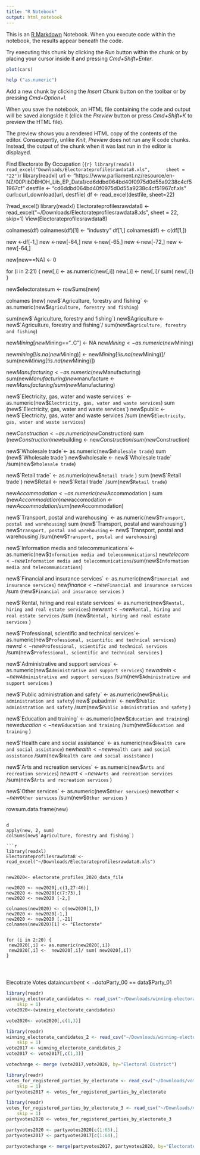 ```yaml
---
title: "R Notebook"
output: html_notebook
---
```


This is an [R Markdown](http://rmarkdown.rstudio.com) Notebook. When you execute code within the notebook, the results appear beneath the code. 

Try executing this chunk by clicking the *Run* button within the chunk or by placing your cursor inside it and pressing *Cmd+Shift+Enter*. 

```r
plot(cars)

help ("as.numeric")
```

Add a new chunk by clicking the *Insert Chunk* button on the toolbar or by pressing *Cmd+Option+I*.

When you save the notebook, an HTML file containing the code and output will be saved alongside it (click the *Preview* button or press *Cmd+Shift+K* to preview the HTML file). 

The preview shows you a rendered HTML copy of the contents of the editor. Consequently, unlike *Knit*, *Preview* does not run any R code chunks. Instead, the output of the chunk when it was last run in the editor is displayed.

Find Electorate By Occupation
(```{r}
library(readxl)
read_excel("Downloads/Electorateprofilesrawdata8.xls", 
    sheet = "22")
```r




library(readxl)
url <- "https://www.parliament.nz/resource/en-NZ/00PlibDBHOH_Lib_EP_Data1/cd6ddbd064bd40f0975d0d55a9238c4cf51967cf"
destfile <- "cd6ddbd064bd40f0975d0d55a9238c4cf51967cf.xls"
curl::curl_download(url, destfile)
df <- read_excel(destfile, sheet=22)

?read_excel()
library(readxl)
Electorateprofilesrawdata8 <- read_excel("~/Downloads/Electorateprofilesrawdata8.xls", 
    sheet  = 22, skip=1)
View(Electorateprofilesrawdata8)

colnames(df)
colnames(df)[1] <- "industry"
df[1,]
colnames(df) <- c(df[1,])

new <-df[-1,]
new <-new[-64,]
new <-new[-65,]
new <-new[-72,]
new <- new[-64,]

new[new==NA] <- 0

for (i in 2:21) {
 new[,i] <- as.numeric(new[,i])
 new[,i] <-  new[,i]/ sum( new[,i])
}


new$electoratesum <- rowSums(new) 

colnames (new)
new$`Agriculture, forestry and fishing` <- as.numeric(new$`Agriculture, forestry and fishing`)


sum(new$`Agriculture, forestry and fishing`)
new$Agriculture <-new$`Agriculture, forestry and fishing`/ sum(new$`Agriculture, forestry and fishing`)


new$Mining [new$Mining=="..C"] <- NA
new$Mining <- as.numeric(new$Mining)

new$mining[!is.na(new$Mining)] <- new$Mining[!is.na(new$Mining)]/ sum(new$Mining[!is.na(new$Mining)])

new$Manufacturing <- as.numeric(new$Manufacturing)
sum(new$Manufacturing)
new$manufacture <- new$Manufacturing/ sum(new$Manufacturing)

new$`Electricity, gas, water and waste services` <- as.numeric(new$`Electricity, gas, water and waste services`)
sum (new$`Electricity, gas, water and waste services`)
new$public <- new$`Electricity, gas, water and waste services`/sum (new$`Electricity, gas, water and waste services`)

new$Construction <-as.numeric(new$Construction)
sum (new$Construction)
new$building  <- new$Construction /sum(new$Construction)

new$`Wholesale trade`<- as.numeric(new$`Wholesale trade`)
sum (new$`Wholesale trade`)
new$wholesale <- new$`Wholesale trade` /sum(new$`Wholesale trade`)

new$`Retail trade` <- as.numeric(new$`Retail trade` )
sum (new$`Retail trade`)
new$Retail <- new$`Retail trade` /sum(new$`Retail trade`)

new$Accommodation<- as.numeric(new$Accommodation )
sum (new$Accommodation)
new$accomodation  <- new$Accommodation /sum(new$Accommodation)

new$`Transport, postal and warehousing` <- as.numeric(new$`Transport, postal and warehousing`)
sum (new$`Transport, postal and warehousing`)
new$`transport, postal and warehousing` <- new$`Transport, postal and warehousing`/sum(new$`Transport, postal and warehousing`)

new$`Information media and telecommunications`<-as.numeric(new$`Information media and telecommunications`)
new$telecom <- new$`Information media and telecommunications`/sum(new$`Information media and telecommunications`)

new$`Financial and insurance services` <- as.numeric(new$`Financial and insurance services`)
new$finance <- new$`Financial and insurance services` /sum (new$`Financial and insurance services` )

new$`Rental, hiring and real estate services` <- as.numeric(new$`Rental, hiring and real estate services`)
new$rent <- new$`Rental, hiring and real estate services` /sum (new$`Rental, hiring and real estate services` )

new$`Professional, scientific and technical services`<- as.numeric(new$`Professional, scientific and technical services`)
new$rd <- new$`Professional, scientific and technical services` /sum(new$`Professional, scientific and technical services` )

new$`Administrative and support services` <- as.numeric(new$`Administrative and support services`)
new$admin <- new$`Administrative and support services` /sum(new$`Administrative and support services` )

new$`Public administration and safety` <- as.numeric(new$`Public administration and safety`)
new$`pubadmin` <- new$`Public administration and safety` /sum(new$`Public administration and safety` )

new$`Education and training` <- as.numeric(new$`Education and training`)
new$education <- new$`Education and training` /sum(new$`Education and training` )

new$`Health care and social assistance` <- as.numeric(new$`Health care and social assistance`)
new$health <- new$`Health care and social assistance` /sum(new$`Health care and social assistance` )

new$`Arts and recreation services` <- as.numeric(new$`Arts and recreation services`)
new$art <- new$`Arts and recreation services` /sum(new$`Arts and recreation services` )

new$`Other services` <- as.numeric(new$`Other services`)
new$other <- new$`Other services` /sum(new$`Other services` )

rowsum.data.frame(new)
```

d
apply(new, 2, sum)
colSums(new$`Agriculture, forestry and fishing`)

```r

library(readxl)
Electorateprofilesrawdata8 <- read_excel("~/Downloads/Electorateprofilesrawdata8.xls")


new2020<- electorate_profiles_2020_data_file

new2020 <- new2020[,c(1,27:46)]
new2020 <- new2020[c(7:73),]
new2020 <- new2020 [-2,]

colnames(new2020) <- c(new2020[1,])
new2020 <- new2020[-1,]
new2020 <- new2020 [,-21]
colnames(new2020)[1] <- "Electorate"


for (i in 2:20) {
 new2020[,i] <- as.numeric(new2020[,i])
 new2020[,i] <-  new2020[,i]/ sum( new2020[,i])
}




```


Elecotrate Votes
data$incumbent <- data$Party_00 == data$Party_01
```r
library(readr)
winning_electorate_candidates <- read_csv("~/Downloads/winning-electorate-candidates.csv", 
    skip = 1)
vote2020<-(winning_electorate_candidates)

vote2020<- vote2020[,c(1,3)]

library(readr)
winning_electorate_candidates_2 <- read_csv("~/Downloads/winning-electorate-candidates-2.csv", 
    skip = 1)
vote2017 <- winning_electorate_candidates_2
vote2017 <- vote2017[,c(1,3)]

votechange <- merge (vote2017,vote2020, by="Electoral District")

library(readr)
votes_for_registered_parties_by_electorate <- read_csv("~/Downloads/votes-for-registered-parties-by-electorate.csv", 
    skip = 1)
partyvotes2017 <- votes_for_registered_parties_by_electorate

library(readr)
votes_for_registered_parties_by_electorate_3 <- read_csv("~/Downloads/votes-for-registered-parties-by-electorate-3.csv",
    skip = 1)
partyvotes2020 <- votes_for_registered_parties_by_electorate_3

partyvotes2020 <- partyvotes2020[c(1:65),]
partyvotes2017 <- partyvotes2017[c(1:64),]

partyvotechange <- merge(partyvotes2017, partyvotes2020, by="Electorate")
```